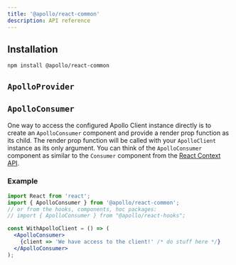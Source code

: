 ```yaml
---
title: '@apollo/react-common'
description: API reference
---
```



## Installation

```
npm install @apollo/react-common
```

## `ApolloProvider`

<ApolloProvider2 />

## `ApolloConsumer`

One way to access the configured Apollo Client instance directly is to create an `ApolloConsumer` component and provide a render prop function as its child. The render prop function will be called with your `ApolloClient` instance as its only argument. You can think of the `ApolloConsumer` component as similar to the `Consumer` component from the [React Context API](https://reactjs.org/docs/context.html).

### Example

```jsx
import React from 'react';
import { ApolloConsumer } from '@apollo/react-common';
// or from the hooks, components, hoc packages:
// import { ApolloConsumer } from "@apollo/react-hooks";

const WithApolloClient = () => (
  <ApolloConsumer>
    {client => 'We have access to the client!' /* do stuff here */}
  </ApolloConsumer>
);
```
